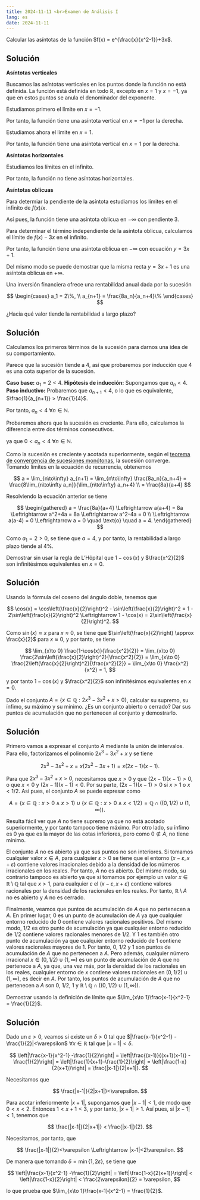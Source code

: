 ```yaml
---
title: 2024-11-11 <br>Examen de Análisis I
lang: es
date: 2024-11-11
---
```


:::{#exr-1}
Calcular las asíntotas de la función $f(x) = e^{\frac{x}{x^2-1}}+3x$.
:::

:::{.callout-tip collapse="true"}
## Solución
**Asíntotas verticales**

Buscamos las asíntotas verticales en los puntos donde la función no está definida. La función está definida en todo $\mathbb{R}$, excepto en $x=1$ y $x=-1$, ya que en estos puntos se anula el denominador del exponente.

Estudiamos primero el límite en $x=-1$.

\begin{align*}
\lim_{x\to -1^-} e^{\frac{x}{x^2-1}}+3x 
&= \lim_{x\to -1^-} e^{\frac{x}{x^2-1}}+\lim_{x\to -1^-} 3x \\
&= e^{\lim_{x\to -1^-}\frac{x}{x^2-1}}+3(-1) \\
&= e^{-\infty}-3 = -3.\\
\lim_{x\to -1^+} e^{\frac{x}{x^2-1}}+3x
&= \lim_{x\to -1^+} e^{\frac{x}{x^2-1}}+\lim_{x\to -1^+} 3x \\
&= e^{\lim_{x\to -1^+}\frac{x}{x^2-1}}+3(-1) \\
&= e^{\infty}-3 = \infty.
\end{align*}

Por tanto, la función tiene una asíntota vertical en $x=-1$ por la derecha.

Estudiamos ahora el límite en $x=1$.

\begin{align*}
\lim_{x\to 1^-} e^{\frac{x}{x^2-1}}+3x
&= \lim_{x\to 1^-} e^{\frac{x}{x^2-1}}+\lim_{x\to 1^-} 3x \\
&= e^{\lim_{x\to 1^-}\frac{x}{x^2-1}}+3(1) \\
&= e^{-\infty}+3 = 3.\\
\lim_{x\to 1^+} e^{\frac{x}{x^2-1}}+3x
&= \lim_{x\to 1^+} e^{\frac{x}{x^2-1}}+\lim_{x\to 1^+} 3x \\
&= e^{\lim_{x\to 1^+}\frac{x}{x^2-1}}+3(1) \\
&= e^{\infty}+3 = \infty.
\end{align*}

Por tanto, la función tiene una asíntota vertical en $x=1$ por la derecha.

**Asíntotas horizontales**

Estudiamos los límites en el infinito.

\begin{align*}
\lim_{x\to -\infty} e^{\frac{x}{x^2-1}}+3x
&= \lim_{x\to -\infty} e^{\frac{x}{x^2-1}}+\lim_{x\to -\infty} 3x \\
&= e^{\lim_{x\to -\infty}\frac{x}{x^2-1}}+3\lim_{x\to -\infty} x \\
&= e^0-3\infty = -\infty. \\
\lim_{x\to \infty} e^{\frac{x}{x^2-1}}+3x
&= \lim_{x\to \infty} e^{\frac{x}{x^2-1}}+\lim_{x\to \infty} 3x \\ 
&= e^{\lim_{x\to \infty}\frac{x}{x^2-1}}+3\lim_{x\to \infty} x \\
&= e^0+3\infty = \infty.
\end{align*}

Por tanto, la función no tiene asíntotas horizontales.

**Asíntotas oblicuas**

Para determiar la pendiente de la asíntota estudiamos los límites en el infinito de $f(x)/x$.

\begin{align*}
\lim_{x\to -\infty} \frac{e^{\frac{x}{x^2-1}}+3x}{x}
&= \lim_{x\to -\infty} \frac{e^{\frac{x}{x^2-1}}}{x}+\lim_{x\to -\infty} \frac{3x}{x} \\
&= \frac{\lim_{x\to -\infty} e^{\frac{x}{x^2-1}}}{\lim_{x\to -\infty} x}+3 \\
&= \frac{1}{-\infty}+3 
= 3. \\
\end{align*}

Así pues, la función tiene una asíntota oblicua en $-\infty$ con pendiente $3$.

Para determinar el término independiente de la asíntota oblicua, calculamos el límite de $f(x)-3x$ en el infinito.

\begin{align*}
\lim_{x\to -\infty} e^{\frac{x}{x^2-1}}+3x-3x
&= \lim_{x\to -\infty} e^{\frac{x}{x^2-1}} \\
&= e^{\lim_{x\to -\infty}\frac{x}{x^2-1}} \\
&= e^0 = 1.
\end{align*}

Por tanto, la función tiene una asíntota oblicua en $-\infty$ con ecuación $y=3x+1$.

Del mismo modo se puede demostrar que la misma recta $y=3x+1$ es una asíntota oblicua en $+\infty$.
:::

:::{#exr-2}
Una inversión financiera ofrece una rentabilidad anual dada por la sucesión

$$
\begin{cases}
a_1 = 2\%, \\
a_{n+1} = \frac{8a_n}{a_n+4}\%
\end{cases}
$$

¿Hacia qué valor tiende la rentabilidad a largo plazo?
:::

:::{.callout-tip collapse="true"}
## Solución
Calculamos los primeros términos de la sucesión para darnos una idea de su comportamiento.

\begin{align*}
a_1 &= 2, \\
a_2 &= \frac{8\cdot 2}{2+4} = \frac{16}{6} = \frac{8}{3} \approx 2.67, \\
a_3 &= \frac{8\cdot 8/3}{8/3+4} = \frac{64/3}{20/3} = \frac{64}{20} = \frac{16}{5} = 3.2, \\
a_4 &= \frac{8\cdot 16/5}{16/5+4} = \frac{128/5}{36/5} = \frac{128}{36} = \frac{32}{9} \approx 3.56, \\
a_5 &= \frac{8\cdot 32/9}{32/9+4} = \frac{256/9}{68/9} = \frac{256}{68} = \frac{64}{17} \approx 3.76, \\
\ldots
\end{align*}

Parece que la sucesión tiende a $4$, así que probaremos por inducción que 4 es una cota superior de la sucesión.

**Caso base:** $a_1 = 2 < 4$.
**Hipótesis de inducción:** Supongamos que $a_n < 4$.
**Paso inductivo:** Probaremos que $a_{n+1} < 4$, o lo que es equivalente, $\frac{1}{a_{n+1}} > \frac{1}{4}$.

\begin{align*}
\frac{1}{a_{n+1}}
&= \frac{a_n+4}{8a_n} 
= \frac{a_n}{8a_n} + \frac{4}{8a_n} 
= \frac{1}{8} + \frac{1}{2a_n} \\
&> \frac{1}{8} + \frac{1}{2\cdot 4}
= \frac{1}{8} + \frac{1}{8}
= \frac{1}{4}.
\end{align*}

Por tanto, $a_n < 4$ $\forall n\in\mathbb{N}$.

Probaremos ahora que la sucesión es creciente. Para ello, calculamos la diferencia entre dos términos consecutivos.

\begin{align*}
a_{n+1}-a_n 
&= \frac{8a_n}{a_n+4}-a_n 
= \frac{8a_n-a_n(a_n+4)}{a_n+4} 
= \frac{a_n(4-a_n)}{a_n+4}
> 0
\end{align*}

ya que $0<a_n<4$ $\forall n\in\mathbb{N}$.

Como la sucesión es creciente y acotada superiormente, según el [teorema de convergencia de sucesiones monótonas](https://aprendeconalf.es/analisis-manual/04-sucesiones.html#thm-convergencia-monotona), la sucesión converge. Tomando límites en la ecuación de recurrencia, obtenemos

$$
a 
= \lim_{n\to\infty} a_{n+1} 
= \lim_{n\to\infty} \frac{8a_n}{a_n+4} 
= \frac{8\lim_{n\to\infty a_n}}{\lim_{n\to\infty} a_n+4} \\
= \frac{8a}{a+4}
$$

Resolviendo la ecuación anterior se tiene

$$
\begin{gathered}
a = \frac{8a}{a+4} 
\Leftrightarrow a(a+4) = 8a 
\Leftrightarrow a^2+4a = 8a 
\Leftrightarrow a^2-4a = 0 \\
\Leftrightarrow a(a-4) = 0
\Leftrightarrow a = 0 \quad \text{o} \quad a = 4.
\end{gathered}
$$

Como $a_1 = 2 > 0$, se tiene que $a = 4$, y por tanto, la rentabilidad a largo plazo tiende al $4\%$.
:::

:::{#exr-3}
Demostrar sin usar la regla de L'Hôpital que $1 - \cos(x)$ y $\frac{x^2}{2}$ son infinitésimos equivalentes en $x=0$.
:::

:::{.callout-tip collapse="true"}
## Solución
Usando la fórmula del coseno del ángulo doble, tenemos que 

$$
\cos(x) = \cos\left(\frac{x}{2}\right)^2 - \sin\left(\frac{x}{2}\right)^2 = 1 - 2\sin\left(\frac{x}{2}\right)^2 \Leftrightarrow 1 - \cos(x) = 2\sin\left(\frac{x}{2}\right)^2.
$$

Como $\sin(x) \approx x$ para $x\approx 0$, se tiene que $\sin\left(\frac{x}{2}\right) \approx \frac{x}{2}$ para $x\approx 0$, y por tanto, se tiene

$$
\lim_{x\to 0} \frac{1-\cos(x)}{\frac{x^2}{2}} = \lim_{x\to 0} \frac{2\sin\left(\frac{x}{2}\right)^2}{\frac{x^2}{2}} = \lim_{x\to 0} \frac{2\left(\frac{x}{2}\right)^2}{\frac{x^2}{2}} = \lim_{x\to 0} \frac{x^2}{x^2} = 1,
$$

y por tanto $1-\cos(x)$ y $\frac{x^2}{2}$ son infinitésimos equivalentes en $x=0$.
:::

:::{#exr-4}
Dado el conjunto $A=\left\{x\in\mathbb{Q}: 2x^3-3x^2+x>0\right\}$, calcular su supremo, su ínfimo, su máximo y su mínimo. ¿Es un conjunto abierto o cerrado? Dar sus puntos de acumulación que no pertenecen al conjunto y demostrarlo.
:::

:::{.callout-tip collapse="true"}
## Solución
Primero vamos a expresar el conjunto $A$ mediante la unión de intervalos. Para ello, factorizamos el polinomio $2x^3-3x^2+x$ y se tiene

$$
2x^3-3x^2+x = x(2x^2-3x+1) = x(2x-1)(x-1).
$$

Para que $2x^3-3x^2+x>0$, necesitamos que $x>0$ y que $(2x-1)(x-1)>0$, o que $x<0$ y $(2x-1)(x-1)<0$. Por su parte, $(2x-1)(x-1)>0$ si $x>1$ o $x<1/2$. Así pues, el conjunto $A$ se puede expresar como

$$
A = \left\{x\in\mathbb{Q}: x>0 \land x>1 \right\} \cup \left\{x\in\mathbb{Q}: x>0 \land x<1/2 \right\} = \mathbb{Q}\cap((0,1/2) \cup (1,\infty)).
$$

Resulta fácil ver que $A$ no tiene supremo ya que no está acotado superiormente, y por tanto tampoco tiene máximo. Por otro lado, su ínfimo es $0$ ya que es la mayor de las cotas inferiores, pero como $0\not\in A$, no tiene mínimo.

El conjunto $A$ no es abierto ya que sus puntos no son interiores. Si tomamos cualquier valor $x\in A$, para cualquier $\varepsilon>0$ se tiene que el entorno $(x-\varepsilon, x+\varepsilon)$ contiene valores irracionales debido a la densidad de los números irracionales en los reales. Por tanto, $A$ no es abierto. Del mismo modo, su contrario tampoco es abierto ya que si tomamos por ejemplo un valor $x\in \mathbb{R}\setminus \mathbb{Q}$ tal que $x>1$, para cualquier $\varepsilon$ el $(x-\varepsilon, x+\varepsilon)$ contiene valores racionales por la densidad de los racionales en los reales. Por tanto, $\mathbb{R}\setminus A$ no es abierto y $A$ no es cerrado. 

Finalmente, veamos que puntos de acumulación de $A$ que no pertenecen a $A$. En primer lugar, $0$ es un punto de acumulación de $A$ ya que cualquier entorno reducido de $0$ contiene valores racionales positivos. Del mismo modo, $1/2$ es otro punto de acumulación ya que  cualquier entorno reducido de $1/2$ contiene valores racionales menores de $1/2$. Y $1$ es también otro punto de acumulación ya que cualquier entorno reducido de $1$ contiene valores racionales mayores de $1$. Por tanto, $0$, $1/2$ y $1$ son puntos de acumulación de $A$ que no pertenecen a $A$. Pero además, cualquier número irracional $x\in (0,1/2) \cup (1,\infty)$ es un punto de acumulación de $A$ que no pertenece a $A$, ya que, una vez más, por la densidad de los racionales en los reales, cualquier entorno de $x$ contiene valores racionales en $(0,1/2) \cup (1,\infty)$, es decir en $A$. Por tanto, los puntos de acumulación de $A$ que no pertenecen a $A$ son $0$, $1/2$, $1$ y $\mathbb{R}\setminus\mathbb{Q}\cap((0,1/2) \cup (1,\infty))$.
:::

:::{#exr-5}
Demostrar usando la definición de límite que $\lim_{x\to 1}\frac{x-1}{x^2-1} = \frac{1}{2}$.
:::

:::{.callout-tip collapse="true"}
## Solución
Dado un $\varepsilon>0$, veamos si existe un $\delta>0$ tal que $|\frac{x-1}{x^2-1} -\frac{1}{2}|<\varepsilon$ $\forall x\in\mathbb{R}$ tal que $|x-1|<\delta$.

$$
\left|\frac{x-1}{x^2-1} -\frac{1}{2}\right| 
= \left|\frac{(x-1)}{(x+1)(x-1)} -\frac{1}{2}\right| 
= \left|\frac{1}{x+1}-\frac{1}{2}\right|
= \left|\frac{1-x}{2(x+1)}\right|
= \frac{|x-1|}{2|x+1|}.
$$

Necesitamos que 

$$
\frac{|x-1|}{2|x+1|}<\varepsilon.
$$

Para acotar inferiormente $|x+1|$, supongamos que $|x-1|<1$, de modo que $0<x<2$. Entonces $1<x+1<3$, y por tanto, $|x+1|>1$. Así pues, si $|x-1|<1$, tenemos que

$$
\frac{|x-1|}{2|x+1|} < \frac{|x-1|}{2}.
$$

Necesitamos, por tanto, que 

$$
\frac{|x-1|}{2}<\varepsilon \Leftrightarrow |x-1|<2\varepsilon.
$$

De manera que tomando $\delta = \min\{1,2\varepsilon\}$, se tiene que 

$$
\left|\frac{x-1}{x^2-1} -\frac{1}{2}\right|
= \left|\frac{1-x}{2(x+1)}\right|
< \left|\frac{1-x}{2}\right|
< \frac{2\varepsilon}{2} 
= \varepsilon,
$$

lo que prueba que $\lim_{x\to 1}\frac{x-1}{x^2-1} = \frac{1}{2}$.
:::